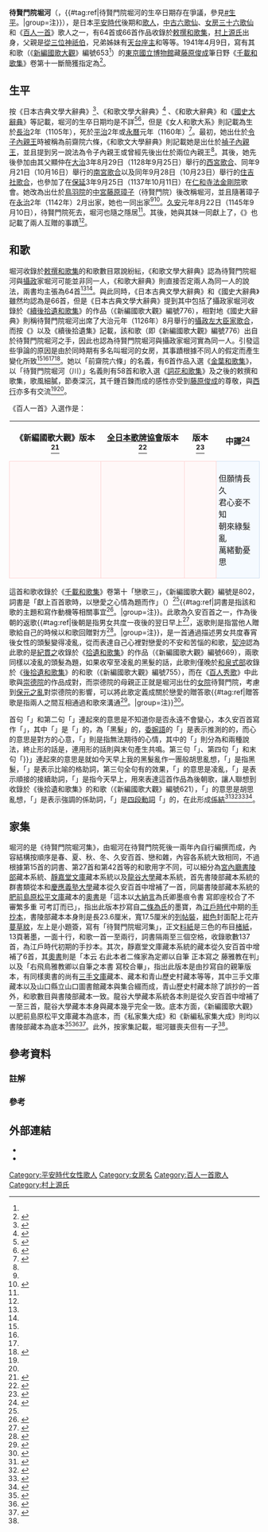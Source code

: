 {{noteTA
|G1=單位
}}
{{歌人
|名稱 = 待賢門院堀河
|圖片名稱 = Hyakuninisshu_080.jpg
|圖片大小 = 250px
|圖片說明 = 待賢門院堀川<br>《[[百人一首|百人一首]]》[[歌牌|歌牌]]
|稱號 = [[中古六歌仙|中古六歌仙]]<br>[[女房三十六歌仙|女房三十六歌仙]]<br>《百人一首》歌人<br>《[[時代不同歌合|時代不同歌合]]》歌人
|時代 = [[平安時代|平安時代]]
|出生日期 = [[長治_(日本)|長治]]2年（1105年）
|逝世日期 = [[平治_(日本)|平治]]2年或[[永曆_(日本)|永曆]]元年（1160年）
|假名 = たいけんもんいん の ほりかわ
|羅馬字 = Taikenmon'in no Horikawa
|本姓 = [[源氏|源氏]]
|家系 = [[村上源氏|村上源氏]]
|別名 = 前齋院六條<br>待賢門院堀川<br>伯女
|位階 = 
|官位 = 
|歌風 = 
|敕撰歌 = 64首或66首
|初次收錄 = 《[[金葉和歌集|金葉和歌集]]》
|歌合 = [[西宮歌合|西宮歌合]]<br>[[南宮歌合|南宮歌合]]<br>[[大治三年住吉社歌合|住吉社歌合]]
|編著 =
|家集 = 《待賢門院堀河集》
|父親 = {{Link-ja|源顯仲|源顕仲}}
|母親 = 
|夫 = 
|兄弟 = 源仲房<br>源忠季<br>{{Link-ja|源有房 (齋院別當)|源有房 (斎院別当)|源有房}}<br>覺豪<br>{{Link-ja|俊堯}}<br>顯意<br>顯觀<br>覺仲<br>仁曉<br>顯玄
|姐妹 = 散位重通妾<br>大夫典侍<br>{{Link-ja|上西門院兵衛}}
|子 =
|女 =
|親戚 = 
}}
'''待賢門院堀河'''（{{jpn|j=待賢門院堀河 |hg=たいけんもんいん の ほりかわ |rm=Taikenmon'in no Horikawa |f=y}}，{{bd|1105年||1160年||catIdx=Taikenmon'in no Horikawa}}{{#tag:ref|待賢門院堀河的生卒日期存在爭議，參見[[#生平|#生平]]。|group=注}}），是日本[[平安時代|平安時代]]後期{{Link-ja|女房}}和[[歌人|歌人]]，[[中古六歌仙|中古六歌仙]]、[[女房三十六歌仙|女房三十六歌仙]]和《[[百人一首|百人一首]]》歌人之一，有64首或66首作品收錄於[[敕撰和歌集|敕撰和歌集]]，[[村上源氏|村上源氏]]出身，父親是[[從三位|從三位]][[神祇官|神祇伯]]{{Link-ja|源顯仲|源顕仲}}，兄弟姊妹有[[天台座主|天台座主]]{{Link-ja|俊堯}}和{{Link-ja|上西門院兵衛}}等等。1941年4月9日，寫有其和歌（《[[國歌大觀|新編國歌大觀]]》編號653<ref name="國歌1"/>）的[[東京國立博物館|東京國立博物館]]藏[[藤原俊成|藤原俊成]]筆日野{{Link-ja|古筆|古筆|切}}《[[千載和歌集|千載和歌集]]》卷第十一斷簡獲指定為{{Link-ja|重要美術品}}<ref>{{日本國指定文化財等數據庫|202|00000048|千載集巻第十一断簡〈（日野切）／（待賢門院のほりかは　あらいその）|link=yes}}</ref>。

== 生平 ==
按《日本古典文學大辭典》<ref name="岩波4">{{cite book|editor=[[市古貞次|市古貞次]]、{{Link-ja|野間光辰}}、{{Link-ja|秋山虔}}、{{Link-ja|大久保正}}、{{Link-ja|大谷篤藏|大谷篤蔵}}、{{Link-ja|久保田淳}}、{{Link-ja|佐竹昭廣|佐竹昭広}}、{{Link-ja|信多純一}}、{{Link-ja|堤精二}}、{{Link-ja|中村幸彥|中村幸彦}} |author={{Link-ja|赤羽淑}} |language=ja |script-title=ja:日本古典文学大辞典 |script-chapter=ja:待賢門院堀河・待賢門院堀河集 |volume=4 |date=1984-07-20 |publisher=[[岩波書店|岩波書店]] |isbn=978-4-00-080064-8 |pages=80-81}}</ref>、《和歌文學大辭典》<ref name="和辭">{{cite book|editor={{Link-ja|久保木哲夫}}、{{Link-ja|後藤祥子}}、中村文、大谷俊太、{{Link-ja|渡部泰明}}、{{Link-ja|田渕句美子}}、田中大士、{{Link-ja|鈴木健一 (日本文學)|鈴木健一 (日本文学者)|鈴木健一}}、淺田徹、高松壽夫 |author=細川知佐子 |language=ja |script-title=ja:和歌文学大辞典 |script-chapter=ja:堀河 |edition={{lang|ja|日本文学Web図書館}} |date=2014-12 |publisher=古典圖書館 |isbn=978-490-447001-5}}</ref> 、《和歌大辭典》和《[[國史大辭典_(昭和時代)|國史大辭典]]》等記載，堀河的生卒日期均是不詳<ref name="和歌">{{cite book|editor={{Link-ja|犬養廉}}、{{Link-ja|井上宗雄}}、{{Link-ja|大久保正}}、小野寬、{{Link-ja|田中裕}}、{{Link-ja|橋本不美男}}、{{Link-ja|藤平春男}} |author={{Link-ja|森本元子}} |language=ja |script-title=ja:和歌大辞典 |script-chapter=ja:堀河 |date=1986-03-20 |publisher={{Link-ja|明治書院}} |isbn=4-625-40029-5 |pages=893}}</ref><ref name="國史">{{cite book|editor={{Link-ja|坂本太郎 (歷史學家)|坂本太郎 (歴史学者)|坂本太郎}}、{{Link-ja|關晃|関晃}}、{{Link-ja|臼井勝美}}、{{Link-ja|大石慎三郎}}、{{Link-ja|加藤友康}}、菊地勇次郎、{{Link-ja|笹山晴生}}、{{Link-ja|瀨野精一郎|瀬野精一郎}}、{{Link-ja|高村直助}}、{{Link-ja|土田直鎮}}、{{Link-ja|鳥海靖}}、{{Link-ja|早川庄八}}、{{Link-ja|尾藤正英}}、{{Link-ja|福田豐彥|福田豊彦}}、{{Link-ja|丸山雍成}}、{{Link-ja|皆川完一}}、{{Link-ja|安田元久}}、{{Link-ja|由井正臣}} |author=橋本不美男 |language=ja |script-title=ja:国史大辞典 |script-chapter=ja:待賢門院堀河 |work=[[國史大辭典_(昭和時代)|國史大辭典]] |volume=12 |edition=[[JapanKnowledge|JapanKnowledge]] |date=1991-01-01 |publisher=[[吉川弘文館|吉川弘文館]] |isbn=978-4-642-00512-8}}</ref>，但是《女人和歌大系》則記載為生於[[長治_(日本)|長治]]2年（1105年），死於[[平治_(日本)|平治]]2年或[[永曆_(日本)|永曆]]元年（1160年）<ref>{{cite book|editor={{Link-ja|長澤美津|長沢美津}} |language=ja |script-title=ja:女人和歌大系 歌謡期・万葉集期・勅撰集期 |script-chapter=ja:作者略伝（勅撰集期）|volume=1 |date=1962-11-10 |publisher=風間書房 |isbn=4-759-90195-7 |pages=562}}</ref>。最初，她出仕於[[令子內親王|令子內親王]]時被稱為前齋院六條，《和歌文大學辭典》則記載她是出仕於[[禎子內親王|禎子內親王]]，並且提到另一說法為令子內親王或曾經先後出仕於兩位內親王<ref name="和辭"/>。其後，她先後參加由其父顯仲在[[大治_(日本)|大治]]3年8月29日（1128年9月25日）舉行的[[西宮歌合|西宮歌合]]、同年9月21日（10月16日）舉行的[[南宮歌合|南宮歌合]]以及同年9月28日（10月23日）舉行的[[大治三年住吉社歌合|住吉社歌合]]，也參加了在[[保延|保延]]3年9月25日（1137年10月11日）在[[仁和寺|仁和寺]][[法金剛院|法金剛院]]{{Link-ja|唐樂|唐楽|糸竹}}歌會。她改為出仕於[[鳥羽天皇|鳥羽院]]的[[中宮|中宮]][[藤原璋子|藤原璋子]]（待賢門院）後改稱堀河，並且隨著璋子在[[永治_(日本)|永治]]2年（1142年）2月出家，她也一同出家<ref name="岩波4"/><ref name="歌合6">{{cite book|editor={{Link-ja|萩谷朴}} |language=ja |script-title=ja:平安朝歌合大成 |volume=6 |edition=赤堤居私家版 |date=1962-08-30 |publisher=萩谷朴 |id={{NCID|BN0630814X}} |pages=1932、1942、1947}}</ref>。[[久安|久安]]元年8月22日（1145年9月10日），待賢門院死去，堀河也隨之隱居<ref name="國史"/>。其後，她與其妹{{Link-ja|上西門院兵衛}}一同獻上了{{Link-ja|久安百首}}，《{{Link-ja|今物語}}》也記載了兩人互贈{{Link-ja|連歌}}的事蹟<ref name="岩波4"/>。

== 和歌 ==
{{gallery2
| align        = center
|File:小倉百人一首 80 待賢門院堀河.jpg|{{center|《小倉百人一首》<br>待賢門院堀河<br>[[菱川師宣|菱川師宣]][[繪本|繪本]]}}
|File:鳥文斎栄之の女房三十六歌仙絵 待賢門院堀河.png|{{center|[[女房三十六歌仙|女房三十六歌仙]]畫<br>[[鳥文齋榮之|鳥文齋榮之]]畫作}}
|File:Ogura nazorae hyakunin isshu (Ogura Imitation of the Hundred Poets) (BM 2008,3037.09901 83).jpg|{{center|《小倉擬百人一首》<br>待賢門院堀川<br>{{Link-ja|雙蝶蝶曲輪日記|双蝶々曲輪日記|山崎家與五郎 藤屋吾妻}}<br>[[歌川國貞|歌川國貞]]的[[浮世繪|浮世繪]]}}
}}
堀河收錄於[[敕撰和歌集|敕撰和歌集]]的和歌數目眾說紛紜，《和歌文學大辭典》認為待賢門院堀河與[[攝政|攝政]]家堀河可能並非同一人，《和歌大辭典》則直接否定兩人為同一人的說法，兩書均主張為64首<ref name="和辭"/><ref name="和歌"/>。與此同時，《日本古典文學大辭典》和《國史大辭典》雖然均認為是66首，但是《日本古典文學大辭典》提到其中包括了攝政家堀河收錄於《[[續後拾遺和歌集|續後拾遺和歌集]]》的作品（《新編國歌大觀》編號776），相對地《國史大辭典》則稱待賢門院堀河出席了大治元年（1126年）8月舉行的[[攝政左大臣家歌合|攝政左大臣家歌合]]，而按《{{Link-ja|衣笠家良|衣笠家良|萬代和歌集}}》以及《續後拾遺集》記載，該和歌（即《新編國歌大觀》編號776）出自於待賢門院堀河之手，因此{{Link-ja|萩谷朴}}也認為待賢門院堀河與攝政家堀河實為同一人。引發這些爭論的原因是由於同時期有多名叫堀河的女房，其事蹟根據不同人的假定而產生變化所致<ref name="國史"/><ref name="岩波4"/><ref name="歌合6"/><ref>{{cite book|author=高野瀨惠子 |chapter-url=https://kokubunken.repo.nii.ac.jp/?action=repository_uri&item_id=716&file_id=22&file_no=1 |language=ja |script-title=ja:国文学研究資料館紀要 |script-chapter=ja:院政期女房歌人「堀河」考 |volume=34 |date=2008-02-28 |publisher={{Link-ja|國文學研究資料館|国文学研究資料館}} |id={{NAID|120005721983}}}}</ref>。她以「前齋院六條」的名義，有6首作品入選《[[金葉和歌集|金葉和歌集]]》，以「待賢門院堀河（川）」名義則有58首和歌入選《[[詞花和歌集|詞花和歌集]]》及之後的敕撰和歌集，歌風細膩，節奏深沉，其千錘百鍊而成的感性亦受到[[藤原俊成|藤原俊成]]的尊敬，與[[西行|西行]]亦多有交流<ref name="和歌"/><ref name="岩波4"/>。

《百人一首》入選作是：
{| align=center cellspacing=5
! 《新編國歌大觀》版本<ref name="國歌1">{{cite book|editor={{Link-ja|谷山茂}}、{{Link-ja|田中裕}}、{{Link-ja|後藤重郎}}、{{Link-ja|樋口芳麻呂}}、橋本不美男、藤平春男、{{Link-ja|島津忠夫}}、井上宗雄、{{Link-ja|有吉保}}、{{Link-ja|片桐洋一}}、{{Link-ja|福田秀一}}、{{Link-ja|久保田淳}} |author={{Link-ja|松野陽一}} |language=ja |script-title=ja:新編国歌大観 |script-chapter=ja:勅撰集編 |work=[[國歌大觀|新編國歌大觀]] |volume=1 |date=1983-02-08 |publisher=[[角川書店|角川書店]] |isbn=4-040-20112-4 |pages=200、203}}</ref>
! [[全日本歌牌協會|全日本歌牌協會]]版本<ref>{{cite web |url=https://www.karuta.or.jp/kitei/20200425-dokushu-text.pdf |language=ja |script-title=ja:競技かるた読手テキスト（抜粋） |publisher=[[全日本歌牌協會|全日本歌牌協會]] |accessdate=2021-03-27 |archive-date=2021-02-05 |archive-url=https://web.archive.org/web/20210205175345/https://www.karuta.or.jp/kitei/20200425-dokushu-text.pdf |dead-url=no }}</ref>
! {{Link-ja|嵯峨嵐山文華館}}版本<ref>{{cite web |url=http://www.samac.jp/search/poems_detail.php?id=80 |language=ja |script-title=ja:小倉百人一首の全首を見る |publisher={{Link-ja|嵯峨嵐山文華館}} |accessdate=2021-03-26 |archive-date=2021-11-25 |archive-url=https://web.archive.org/web/20211125005105/http://www.samac.jp/search/poems_detail.php?id=80 |dead-url=no }}</ref>
! 中譯<ref>{{cite book|author=劉德潤 |language=zh-cn |title=小仓百人一首：日本古典和歌赏析 |orig-year=2007-06 |date=2019-12 |publisher=[[外語教學與研究出版社|外語教學與研究出版社]] |isbn=978-7-5600-6675-2 |pages=249}}</ref>
|-
| style="border:1px solid #FFD1D1; background-color:#FFF8F8; padding:5px"|{{lang|ja|ながからむ<br>心もしらず<br>くろかみの<br>みだれてけさは<br>物をこそおもへ}}
| style="border:1px solid #FFD1D1; background-color:#FFF8F8; padding:5px"|{{lang|ja|長から{{ruby|む|ん}}<br>心もしらず<br>黒髪の<br>みだれて今朝は<br>物をこそ思へ}}
| style="border:1px solid #FFD1D1; background-color:#FFF8F8; padding:5px"|{{lang|ja|長からむ<br>心も知らず<br>黒髪の<br>乱れてけさは<br>物をこそ思へ}}
| style="border:1px solid #CEDFF2; background-color:#F5FAFF; padding:5px"|但願情長久<br>君心妾不知<br>朝來綠髮亂<br>萬緒動憂思
|}

這首和歌收錄於《[[千載和歌集|千載和歌集]]》卷第十「戀歌三」，《新編國歌大觀》編號是802，詞書是「獻上百首歌時，以戀愛之心情為題而作」（{{lang|ja|百首歌たてまつりける時、恋のこころをよめる}}）<ref name="國歌1"/>{{#tag:ref|詞書是指該和歌的主題和寫作動機等相關事宜<ref>{{Kotobank|詞書|lin=yes}}</ref>。|group=注}}。此歌為久安百首之一，作為後朝的返歌{{#tag:ref|後朝是指男女共度一夜後的翌日早上<ref>{{Kotobank|後朝}}</ref>，返歌則是指當他人贈歌給自己的時候以和歌回贈對方<ref>{{Kotobank|返歌}}</ref>。|group=注}}，是一首通過描述男女共度春宵後女性的頭髮變得凌亂，從而表達自己心裡對戀愛的不安和苦惱的和歌，[[契沖|契沖]]認為此歌的{{Link-ja|本歌取}}是[[紀貫之|紀貫之]]收錄於《[[拾遺和歌集|拾遺和歌集]]》的作品（《新編國歌大觀》編號669），兩歌同樣以凌亂的頭髮為題，如果收窄至凌亂的黑髮的話，此歌則僅晚於[[和泉式部|和泉式部]]收錄於《[[後拾遺和歌集|後拾遺和歌集]]》的和歌（《新編國歌大觀》編號755），而在《[[百人秀歌|百人秀歌]]》中此歌與[[崇德天皇|崇德院]]的作品成對，而崇德院的母親正正就是堀河出仕的[[女院|女院]]待賢門院，考慮到[[保元之亂|保元之亂]]對崇德院的影響，可以將此歌定義成關於戀愛的贈答歌{{#tag:ref|贈答歌是指兩人之間互相通過和歌來溝通<ref>{{Kotobank|贈答歌}}</ref>。|group=注}}<ref>{{cite book|author={{Link-ja|吉海直人}} |language=ja |script-title=ja:百人一首で読み解く平安時代 |series=角川選書 |volume=516 |date=2012-11-25 |publisher=[[角川學藝出版|角川學藝出版]] |isbn=978-4-04-703516-4 |pages=223-224}}</ref>。

首句「{{lang|ja|ながからむ}}」和第二句「{{lang|ja|心もしらず}}」連起來的意思是不知道你是否永遠不會變心，{{Link-ja|群書類從|群書類従}}本久安百首寫作「{{lang|ja|長からぬ}}」，其中「{{lang|ja|ながから}}」是「{{lang|ja|長し}}」的{{Link-ja|未然形}}，為「黑髮」的{{Link-ja|緣語|縁語}}，[[委婉語|委婉語]]的「{{lang|ja|[[む|む]]}}」是表示推測的{{Link-ja|助動詞 (日語)|助動詞 (国文法)|助動詞}}的{{Link-ja|連體形|連体形}}，而心的意思是對方的心意，「{{lang|ja|しらず}}」則是指無法期待的心情，其中的「{{lang|ja|[[ず|ず]]}}」則分為{{Link-ja|終止形}}和{{Link-ja|連用形}}兩種說法，終止形的話是{{Link-ja|句切|句切れ|兩句切}}，連用形的話則與末句產生共鳴。第三句「{{lang|ja|くろかみの}}」、第四句「{{lang|ja|みだれてけさは}}」和末句「{{lang|ja|物をこそおもへ}}}}」連起來的意思是就如今天早上我的黑髮亂作一團般胡思亂想，「{{lang|ja|くろかみ}}」是指黑髮，「{{lang|ja|[[の|の]]}}」是表示比喻的格助詞，第三句全句有{{Link-ja|序詞}}的效果，「{{lang|ja|みだれ}}」的意思是凌亂，「{{lang|ja|[[て|て]]}}」是表示順接的接續助詞，「{{lang|ja|けさは}}」是指今天早上，用來表達這首作品為後朝歌，讓人聯想到收錄於《後拾遺和歌集》的和歌（《新編國歌大觀》編號621），「{{lang|ja|物をこそおもへ}}」的意思是胡思亂想，「{{lang|ja|こそ}}」是表示強調的係助詞，「{{lang|ja|おもへ}}」是[[四段活用|四段動詞]]「{{lang|ja|思ふ}}」的{{Link-ja|已然形}}，在此形成[[係結|係結]]<ref>{{cite book|editor={{Link-ja|有吉保}} |language=ja |script-title=ja:百人一首 |series={{Link-ja|講談社學術文庫|講談社学術文庫}} |volume=614 |orig-year=1973-11-10 |date=1986-02-05 |publisher=[[講談社|講談社]] |isbn=4-061-58614-9 |pages=332-333}}</ref><ref>{{cite book|author={{Link-ja|鈴木日出男}} |language=ja |script-title=ja:百人一首 |series={{Link-ja|筑摩文庫|ちくま文庫|-{筑}-摩文庫}} |volume={{lang|ja|に-1-1}} |date=1990-12-15 |publisher=[[筑摩書房|-{筑}-摩書房]] |isbn=4-480-02510-3 |pages=170-171}}</ref><ref>{{cite book|author=[[小町谷照彥|小町谷照彥]] |language=ja |script-title=ja:標準 小倉百人一首 : わかりやすい解説・文法詳説・設問付 |orig-year=1994-09-20 |date=2013 |publisher={{Link-ja|文英堂}} |isbn=4-578-00364-7 |pages=88}}</ref><ref>{{cite book|editor=井上宗雄、{{Link-ja|武川忠一}} |author=大岡賢典 |language=ja |script-title=ja:新編和歌の解釈と鑑賞事典 |script-chapter=ja:待賢門院堀河 |date=1999-09-30 |publisher={{Link-ja|笠間書院}} |isbn=4-305-70190-1 |pages=364-365}}</ref>。

== 家集 ==
堀河的{{Link-ja|家集}}是《待賢門院堀河集》，由堀河在待賢門院死後一兩年內自行編撰而成，內容結構按順序是春、夏、秋、冬、久安百首、戀和雜，內容各系統大致相同，不過根據第15首的詞書、第27首和第42首等的和歌用字不同，可以細分為[[宮內廳書陵部|宮內廳書陵部]]藏本系統、[[靜嘉堂文庫|靜嘉堂文庫]]藏本系統以及[[龍谷大學|龍谷大學]]藏本系統，首先書陵部藏本系統的群書類從本和[[慶應義塾大學|慶應義塾大學]]藏本從久安百首中增補了一首，同屬書陵部藏本系統的[[肥前島原松平文庫|肥前島原松平文庫]]藏本的[[版權頁|奧書]]是「這本以[[大納言|大納言]]為氏卿墨痕令書 寫即座校合了不審繁多重 可考訂而已」，指出此版本抄寫自[[二條為氏|二條為氏]]的墨寶，為[[江戶時代|江戶時代]]中期的[[手抄本|手抄本]]，書陵部藏本本身則是長23.6厘米，寬17.5厘米的[[和裝本|列帖裝]]，[[紺色|紺色]]{{Link-ja|緞子 (日本)|緞子|緞子}}封面配上花卉[[蔓草紋|蔓草紋]]，左上是{{Link-ja|鴇色}}{{Link-ja|鳥之子紙|鳥の子紙}}小{{Link-ja|短冊}}題簽，寫有「待賢門院堀河集」，正文[[和紙|料紙]]是三色的布目[[楮紙|楮紙]]，13頁著墨，一面十行，和歌一首一至兩行，詞書隔兩至三個空格，收錄歌數137首，為江戶時代初期的手抄本。其次，靜嘉堂文庫藏本系統的{{Link-ja|國文學研究資料館|国文学研究資料館|初雁文庫}}藏本從久安百首中增補了6首，其[[版權頁|奧書]]則是「本云 右此本者二條家為定卿以自筆 正本寫之 藤雅教在判」以及「右飛鳥雅教卿以自筆之本書 寫校合畢」，指出此版本是由{{Link-ja|飛鳥井雅春|飛鳥井雅春|飛鳥井雅教}}抄寫自{{Link-ja|二條為定|二条為定}}的親筆版本，有同樣奧書的尚有[[賀茂別雷神社|三手文庫]]藏本、{{Link-ja|山口縣立山口圖書館|山口県立山口図書館}}藏本和青山歷史村藏本等等，其中三手文庫藏本以及山口縣立山口圖書館藏本與{{Link-ja|弁乳母}}集合綴而成，青山歷史村藏本除了誤抄的一首外，和歌數目與書陵部藏本一致。龍谷大學藏本系統各本則是從久安百首中增補了一至三首，龍谷大學藏本本身與{{Link-ja|今治市河野美術館}}藏本幾乎完全一致。底本方面，《新編國歌大觀》以肥前島原松平文庫藏本為底本，而《私家集大成》和《新編私家集大成》則均以書陵部藏本為底本<ref name="國歌3">{{cite book|editor=谷山茂、田中裕、後藤重郎、樋口芳麻呂、橋本不美男、藤平春男、島津忠夫、井上宗雄、有吉保、片桐洋一、福田秀一、久保田淳 |author=坂本真理子 |language=ja |script-title=ja:新編国歌大観 |script-chapter=ja:私家集編Ⅰ |work=[[國歌大觀|新編國歌大觀]] |volume=3 |date=1985-05-16 |publisher=角川書店 |isbn=4-040-20132-9 |pages=908}}</ref><ref>{{cite book|editor=和歌史研究會 |author=森本元子 |language=ja |script-title=ja:私家集大成 |script-chapter=ja:中古Ⅱ |volume=2 |orig-year=1975-05-25 |date=1984-01-10 |publisher=明治書院 |id={{NCID|BN01771828}} |pages=831}}</ref><ref>{{cite book|editor=井上宗雄、{{Link-ja|久保木哲夫}}、片桐洋一、松野陽一、長崎健、平野由紀子、田中登、兼築信行、小林一彥、{{Link-ja|小川剛生}} |author=田渕句美子 |language=ja |script-title=ja:新編私家集大成 |script-chapter=ja:待賢門院堀河 |edition={{lang|ja|日本文学Web図書館}} |date=2008-12 |publisher={{lang|ja|エムワイ企画}} |isbn=978-490-447000-8}}</ref>。此外，按家集記載，堀河雖喪夫但有一子<ref name="和歌"/>。

== 參考資料 ==
=== 註解 ===
{{Reflist|group="注"}}
=== 參考 ===
{{reflist|30em}}

== 外部連結 ==
{{Commons category|Taikenmon'in no Horikawa}}
* {{國際日本文化研究中心和歌數據庫|130|待賢門院堀河集|link=yes}}
* {{日本古典籍綜合目錄數據庫|355828|待賢門院堀川集|link=yes}}

{{六歌仙}}
{{百人一首}}
{{女房三十六歌仙}}
{{時代不同歌合}}

{{DEFAULTSORT:Taikenmon'in no Horikawa}}
[[Category:平安時代女性歌人|Category:平安時代女性歌人]]
[[Category:女房名|Category:女房名]]
[[Category:百人一首歌人|Category:百人一首歌人]]
[[Category:村上源氏|Category:村上源氏]]
{{Good article}}